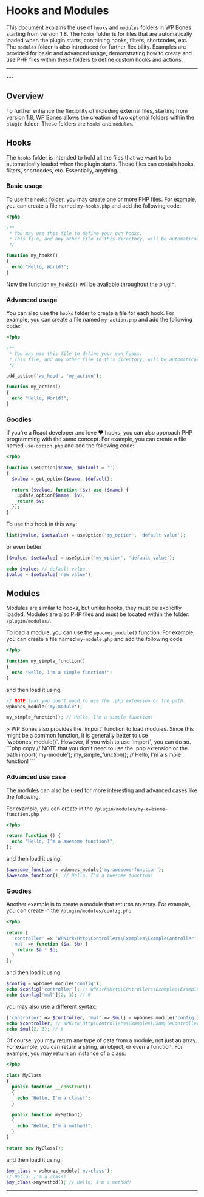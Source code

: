 
# Hooks and Modules

This document explains the use of `hooks` and `modules` folders in WP Bones starting from version 1.8. The `hooks` folder is for files that are automatically loaded when the plugin starts, containing hooks, filters, shortcodes, etc. The `modules` folder is also introduced for further flexibility. Examples are provided for basic and advanced usage, demonstrating how to create and use PHP files within these folders to define custom hooks and actions.

---
<DocsBoilerplateDemo slug="hooks" />
---

## Overview

To further enhance the flexibility of including external files, starting from  <Badge size="lg" component="span">version 1.8</Badge>, WP Bones allows the creation of two optional folders within the `plugin` folder. These folders are `hooks` and `modules`.

<FileTree>
  <FileTree.Folder name="my_plugin" defaultOpen>
    <FileTree.Folder name="plugin" defaultOpen>
      <FileTree.Folder name="hooks" />
      <FileTree.Folder name="modules" />
    </FileTree.Folder>
  </FileTree.Folder>
</FileTree>

## Hooks

The `hooks` folder is intended to hold all the files that we want to be automatically loaded when the plugin starts. These files can contain hooks, filters, shortcodes, etc. Essentially, anything.

### Basic usage

To use the `hooks` folder, you may create one or more PHP files. For example, you can create a file named `my-hooks.php` and add the following code:

```php copy filename="/plugin/hooks/my-hooks.php"
<?php

/**
 * You may use this file to define your own hooks.
 * This file, and any other file in this directory, will be automatically included in the plugin.
 */

function my_hooks()
{
  echo "Hello, World!";
}
```

Now the function `my_hooks()` will be available throughout the plugin.

### Advanced usage

You can also use the `hooks` folder to create a file for each hook. For example, you can create a file named `my-action.php` and add the following code:

```php copy filename="/plugin/hooks/my-action.php"
<?php

/**
 * You may use this file to define your own hooks.
 * This file, and any other file in this directory, will be automatically included in the plugin.
 */

add_action('wp_head', 'my_action');

function my_action()
{
  echo "Hello, World!";
}
```

### Goodies

If you're a React developer and love ❤️ hooks, you can also approach PHP programming with the same concept. For example, you can create a file named `use-option.php` and add the following code:

```php copy filename="/plugin/hooks/use-option.php"
<?php

function useOption($name, $default = '')
{
  $value = get_option($name, $default);

  return [$value, function ($v) use ($name) {
    update_option($name, $v);
    return $v;
  }];
}
```
To use this hook in this way:

```php copy
list($value, $setValue) = useOption('my_option', 'default value');
```
or even better

```php copy
[$value, $setValue] = useOption('my_option', 'default value');

echo $value; // default value
$value = $setValue('new value');
```
## Modules

Modules are similar to hooks, but unlike hooks, they must be explicitly loaded. Modules are also PHP files and must be located within the folder: `/plugin/modules/`.

To load a module, you can use the `wpbones_module()` function. For example, you can create a file named `my-module.php` and add the following code:

```php copy filename="/plugin/modules/my-module.php"
<?php

function my_simple_function()
{
  echo "Hello, I'm a simple function!";
}
```

and then load it using:

```php copy
// NOTE that you don't need to use the .php extension or the path
wpbones_module('my-module');

my_simple_function(); // Hello, I'm a simple function!
```

<Callout type="info" emoji="💡">
> WP Bones also provides the `import` function to load modules. Since this might be a common function, it is generally better to use `wpbones_module()`. However, if you wish to use `import`, you can do so.
```php copy
// NOTE that you don't need to use the .php extension or the path
import('my-module');
my_simple_function(); // Hello, I'm a simple function!
```
</Callout>

### Advanced use case

The modules can also be used for more interesting and advanced cases like the following.

For example, you can create in the `/plugin/modules/my-awesome-function.php`

```php copy filename="/plugin/modules/my-awesome-function.php"
<?php

return function () {
  echo "Hello, I'm a awesome function!";
};
```
and then load it using:

```php copy
$awesome_function = wpbones_module('my-awesome-function');
$awesome_function(); // Hello, I'm a awesome function!
```

### Goodies

Another example is to create a module that returns an array. For example, you can create in the `/plugin/modules/config.php`

```php copy filename="/plugin/modules/config.php"
<?php

return [
  'controller' => 'WPKirk\Http\Controllers\Examples\ExampleController',
  'mul' => function ($a, $b) {
    return $a * $b;
  }
];
```
and then load it using:

```php copy
$config = wpbones_module('config');
echo $config['controller']; // WPKirk\Http\Controllers\Examples\ExampleController
echo $config['mul'](2, 3); // 6
```
you may also use a different syntax:

```php copy
['controller' => $controller, 'mul' => $mul] = wpbones_module('config');
echo $controller; // WPKirk\Http\Controllers\Examples\ExampleController
echo $mul(2, 3); // 6
```

Of course, you may return any type of data from a module, not just an array. For example, you can return a string, an object, or even a function. For example, you may return an instance of a class:

```php copy filename="/plugin/modules/my-class.php"
<?php

class MyClass
{
  public function __construct()
  {
    echo "Hello, I'm a class!";
  }

  public function myMethod()
  {
    echo "Hello, I'm a method!";
  }
}

return new MyClass();
```

and then load it using:

```php copy
$my_class = wpbones_module('my-class');
// Hello, I'm a class!
$my_class->myMethod(); // Hello, I'm a method!
```
---
<DocsBoilerplateDemo slug="hooks" />